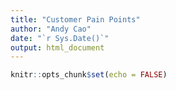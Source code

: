 ```yaml
---
title: "Customer Pain Points"
author: "Andy Cao"
date: "`r Sys.Date()`"
output: html_document
---
```


```r
knitr::opts_chunk$set(echo = FALSE)

```


